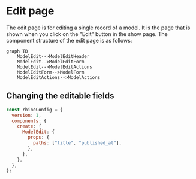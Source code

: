 # Edit page

The edit page is for editing a single record of a model. It is the page that is shown when you click on the "Edit" button in the show page. The component structure of the edit page is as follows:

```mermaid
graph TB
    ModelEdit-->ModelEditHeader
    ModelEdit-->ModelEditForm
    ModelEdit-->ModelEditActions
    ModelEditForm-->ModelForm
    ModelEditActions-->ModelActions
```

## Changing the editable fields

```javascript
const rhinoConfig = {
  version: 1,
  components: {
    create: {
      ModelEdit: {
        props: {
          paths: ["title", "published_at"],
        },
      },
    },
  },
};
```
